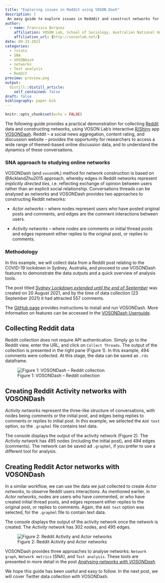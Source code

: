 ```yaml
---
title: "Exploring issues in Reddit using VOSON Dash"
description: |
 An easy guide to explore issues in Redddit and construct networks for analysis using VOSONDash.
author:
  - name: Francisca Borquez
    affiliation: VOSON Lab, School of Sociology, Australian National University
    affiliation_url: {http://vosonlab.net/}
date: 09-23-2021
categories:
  - rstats
  - SNA  
  - VOSONDash
  - networks
  - Text analysis
  - Reddit
preview: preview.png
output:
  distill::distill_article:
    self_contained: false
draft: false
bibliography: paper.bib
---
```


```r
knitr::opts_chunk$set(echo = FALSE)
```
The following guide provides a practical demonstration for collecting [Reddit](https://www.reddit.com/) data and constructing networks, using VOSON Lab's interactive [R/Shiny](https://shiny.rstudio.com/) app [VOSONDash](http://vosonlab.net/voson-dashboard). Reddit -- a social news aggregation, content rating, and discussion website -- provides the opportunity for researchers to access a wide range of themed-based online discussion data, and to understand the dynamics of these conversations. 

### SNA approach to studying online networks

VOSONDash (and `vosonSML`) method for network construction is based on @AcklandZhu2015 approach, whereby edges in Reddit networks represent *implicitly directed ties*, i.e.  reflecting exchange of opinion between users rather than an explicit social relationship. Conversations threads can be analysed as networks and VOSONDash provides two approaches to constructing Reddit networks:

- *Actor networks* -- where nodes represent users who have posted original posts and comments, and edges are the comment interactions between users.

- *Activity networks* -- where nodes are comments or initial thread posts and edges represent either replies to the original post, or replies to comments.

### Methodology

In this example, we will collect data from a Reddit post relating to the COVID-19 lockdown in Sydney, Australia, and proceed to use VOSONDash features to demonstrate the data outputs and a quick overview of analysis tools. 

The post titled [*Sydney Lockdown extended until the end of September*](https://www.reddit.com/r/sydney/comments/p7s5s6/sydney_lockdown_extended_until_the_end_of/) was created on 20 August 2021, and by the time of data collection (23 September 2021) it had attracted 557 comments.

The [GitHub page](https://github.com/vosonlab/VOSONDash) provides instructions to install and run VOSONDash. More information on features can be accessed in the [VOSONDash Userguide](https://vosonlab.github.io/VOSONDashDocs/).

## Collecting Reddit data

Reddit collection does not require API authentication. Simply go to the Reddit view, enter the URL, and click on `Collect Threads`. The output of the collection is presented in the right pane (Figure 1). In this example, 494 comments were collected. At this stage, the data can be saved as `.rds` dataframe.


![Figure 1: VOSONDash -- Reddit collection](Reddit-collection.gif)




## Creating Reddit Activity networks with VOSONDash 

*Activity networks* represent the three-like structure of conversations, with nodes being comments or the initial post, and edges being replies to comments or replies to initial post. In this example, we selected the `Add text` option, so the `.graphml` file contains text data.

The console displays the output of the activity network (Figure 2). The *Activity network* has 495 nodes (including the initial post), and 494 edges (comments). The network can be saved ad `.graphml`, if you prefer to use a different tool for analysis. 


## Creating Reddit Actor networks with VOSONDash

In a similar workflow, we can use the data we just collected to create *Actor networks*, to observe Reddit users interactions. As mentioned earlier, in *Actor networks*, nodes are users who have commented, or who have created initial thread posts, and edges represent either replies to the original post, or replies to comments. Again, the `Add text` option was selected, for the `.graphml` file to contain text data.

The console displays the output of the activity network once the network is created. The *Activity network* has 302 nodes, and 495 edges.

![Figure 2: Reddit Activity and Actor networks](Reddit-networks.gif)

VOSONDash provides three approaches to analyse networks: `Network graph`, `Network metrics` (SNA), and `Text analysis`. These tools are presented in more detail in the post [*Analysing networks with VOSONDash*](https://vosonlab.github.io/posts/2021-08-06-analysing-online-networks-with-vosondash/).

We hope this guide has been useful and easy to follow. In the next post, we will cover Twitter data collection with VOSONDash.




